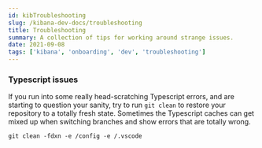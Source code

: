 ```yaml
---
id: kibTroubleshooting
slug: /kibana-dev-docs/troubleshooting
title: Troubleshooting
summary: A collection of tips for working around strange issues.
date: 2021-09-08
tags: ['kibana', 'onboarding', 'dev', 'troubleshooting']
---
```


### Typescript issues

If you run into some really head-scratching Typescript errors, and are starting to question your sanity, try to run `git clean` to restore your repository to a totally fresh state. Sometimes the Typescript caches can get mixed up when switching branches and show errors that are totally wrong.

```
git clean -fdxn -e /config -e /.vscode
```
